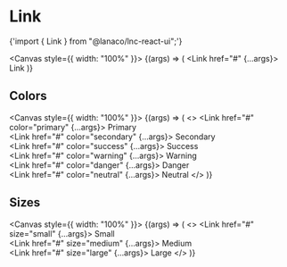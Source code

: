 
<Meta title="General/Link" component={Link} />

# Link

<SyntaxHighlighter language="jsx" style={nord}>
  {'import { Link } from "@lanaco/lnc-react-ui";'}
</SyntaxHighlighter>

<Canvas style={{ width: "100%" }}>
  <Story name="Default" args={{}}>
    {(args) => (
      <Link href="#" {...args}>
        Link
      </Link>
    )}
  </Story>
</Canvas>

<ArgsTable story="Default" />

## Colors

<Canvas style={{ width: "100%" }}>
  <Story name="Colors" args={{}}>
    {(args) => (
      <>
        <Link href="#" color="primary" {...args}>
          Primary
        </Link>
        <br />
        <Link href="#" color="secondary" {...args}>
          Secondary
        </Link>
        <br />
        <Link href="#" color="success" {...args}>
          Success
        </Link>
        <br />
        <Link href="#" color="warning" {...args}>
          Warning
        </Link>
        <br />
        <Link href="#" color="danger" {...args}>
          Danger
        </Link>
        <br />
        <Link href="#" color="neutral" {...args}>
          Neutral
        </Link>
      </>
    )}
  </Story>
</Canvas>

## Sizes

<Canvas style={{ width: "100%" }}>
  <Story name="Sizes" args={{}}>
    {(args) => (
      <>
        <Link href="#" size="small" {...args}>
          Small
        </Link>
        <br />
        <Link href="#" size="medium" {...args}>
          Medium
        </Link>
        <br />
        <Link href="#" size="large" {...args}>
          Large
        </Link>
      </>
    )}
  </Story>
</Canvas>
